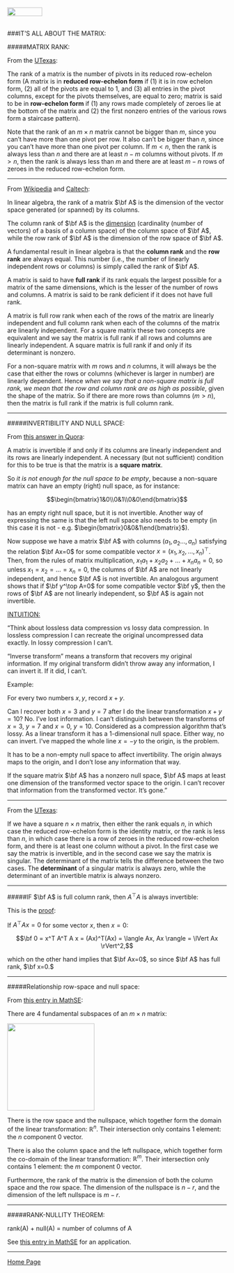 <br>
<a href="http://rinterested.github.io/statistics/index.html">
<img HEIGHT="20" WIDTH="80" src="https://cloud.githubusercontent.com/assets/9312897/10556783/a27a26fa-745c-11e5-9b1a-2d5bd737387a.PNG"></a>
<br><br>

###IT'S ALL ABOUT THE MATRIX:
<br>

#####MATRIX RANK:

From the [UTexas](https://www.ma.utexas.edu/users/sadun/S08/427K/matrix.pdf):

The rank of a matrix is the number of pivots in its reduced
row-echelon form (A matrix is in **reduced row-echelon form** if (1) it is in row echelon form, (2) all of the pivots are equal to $1$, and (3) all entries in the pivot columns, except for the pivots themselves, are equal to zero; matrix is said to be in **row-echelon form** if (1) any rows made completely of zeroes lie at the bottom of the matrix and (2) the first nonzero entries of the various rows form a staircase pattern).

Note that the rank of an $m \times n$ matrix cannot be bigger than $m$, since you can’t have more than one pivot per row. It also can’t be bigger than $n$, since you can’t have more than one pivot per column. If $m < n$, then the rank is always less than $n$ and there are at least $n − m$ columns without pivots. If $m > n$, then the rank is always less than $m$ and there are at least $m − n$ rows of zeroes in the reduced row-echelon form.

---


From [Wikipedia](https://en.wikipedia.org/wiki/Rank_(linear_algebra)) and [Caltech](https://www.cds.caltech.edu/~murray/amwiki/index.php/FAQ:_What_does_it_mean_for_a_non-square_matrix_to_be_full_rank%3F):

In linear algebra, the rank of a matrix $\bf A$ is the dimension of the vector space generated (or spanned) by its columns.

The column rank of $\bf A$ is the [dimension](https://en.wikipedia.org/wiki/Dimension_(vector_space)) (cardinality (number of vectors) of a basis of a column space) of the column space of $\bf A$, while the row rank of $\bf A$ is the dimension of the row space of $\bf A$.

A fundamental result in linear algebra is that the **column rank** and the **row rank** are always equal. This number (i.e., the number of linearly independent rows or columns) is simply called the rank of $\bf A$.

A matrix is said to have **full rank** if its rank equals the largest possible for a matrix of the same dimensions, which is the lesser of the number of rows and columns. A matrix is said to be rank deficient if it does not have full rank.

A matrix is full row rank when each of the rows of the matrix are linearly independent and full column rank when each of the columns of the matrix are linearly independent. For a square matrix these two concepts are equivalent and we say the matrix is full rank if all rows and columns are linearly independent. A square matrix is full rank if and only if its determinant is nonzero.

For a non-square matrix with $m$ rows and $n$ columns, it will always be the case that either the rows or columns (whichever is larger in number) are linearly dependent. Hence *when we say that a non-square matrix is full rank, we mean that the row and column rank are as high as possible*, given the shape of the matrix. So if there are more rows than columns $(m>n)$, then the matrix is full rank if the matrix is full column rank.

---

#####INVERTIBILITY AND NULL SPACE:

From [this answer in Quora](https://www.quora.com/When-the-null-space-of-a-matrix-is-the-zero-vector-the-matrix-is-invertible-Why/answer/Alexander-Farrugia?srid=utSnl):

A matrix is invertible if and only if its columns are linearly independent and its rows are linearly independent. A necessary (but not sufficient) condition for this to be true is that the matrix is a **square matrix**.

So *it is not enough for the null space to be empty*, because a non-square matrix can have an empty (right) null space, as for instance:

$$\begin{bmatrix}1&0\\0&1\\0&0\end{bmatrix}$$

has an empty right null space, but it is not invertible. Another way of expressing the same is that the left null space also needs to be empty (in this case it is not - e.g. $\begin{bmatrix}0&0&1\end{bmatrix}$).

Now suppose we have a matrix $\bf A$ with columns $(a_1,a_2\dots, a_n)$ satisfying the relation $\bf Ax=0$ for some compatible vector $x=(x_1,x_2,\dots,x_n)^\top$. Then, from the rules of matrix multiplication, $x_1a_1+x_2a_2+\dots+x_na_n=0$, so unless $x_1=x_2=\dots=x_n=0$, the columns of $\bf A$ are not linearly independent, and hence $\bf A$ is not invertible. An analogous argument shows that if $\bf y^\top A=0$ for some compatible vector $\bf y$, then the rows of $\bf A$ are not linearly independent, so $\bf A$ is again not invertible. 

[INTUITION:](https://www.quora.com/When-the-null-space-of-a-matrix-is-the-zero-vector-the-matrix-is-invertible-Why/answer/Tom-McNamara-4?srid=utSnl)

"Think about lossless data compression vs lossy data compression. In lossless compression I can recreate the original uncompressed data exactly. In lossy compression I can't.

"Inverse transform" means a transform that recovers my original information. If my original transform didn't throw away any information, I can invert it. If it did, I can't.

Example:

For every two numbers $x,y$, record $x+y.$

Can I recover both $x=3$ and $y=7$ after I do the linear transformation $x+y=10$? No. I've lost information. I can't distinguish between the transforms of  $x=3$, $y=7$ and $x=0$, $y=10$. Considered  as a compression algorithm that's lossy. As a linear transform it has a $1$-dimensional null space. Either way, no can invert. I've mapped the whole line $x=−y$ to the origin, is the problem.

It has to be a non-empty null space to affect invertibility. The origin always maps to the origin, and I don't lose any information that way.

If the square matrix $\bf A$ has a nonzero null space, $\bf A$ maps at least one dimension of the transformed vector space to the origin. I can't recover that information from the transformed vector. It's gone."

---

From the [UTexas](https://www.ma.utexas.edu/users/sadun/S08/427K/matrix.pdf):

If we have a square $n×n$ matrix, then either the rank equals $n$, in which case the reduced row-echelon form is the identity matrix, or the rank is less than $n$, in which case there is a row of zeroes in the reduced row-echelon form, and there is at least one column without a pivot. In the first case we say the matrix is invertible, and in the second case we say the matrix is singular. The determinant of the matrix tells the difference between the two cases. The **determinant** of a singular matrix is always zero, while the determinant of an invertible matrix is always nonzero.


---

#####IF $\bf A$ is full column rank, then $A^\top A$ is always invertible:

This is the [proof](http://math.stackexchange.com/a/632547/152225):

If $A^\top Ax=0$ for some vector $x$, then $x=0:$

$$\bf 0 = x^T A^T A x = (Ax)^T(Ax) = \langle Ax, Ax \rangle = \lVert Ax \rVert^2,$$

which on the other hand implies that $\bf Ax=0$, so since $\bf A$ has full rank, $\bf x=0.$

---

#####Relationship row-space and null space:

From [this entry in MathSE](http://math.stackexchange.com/a/456031/152225):

There are $4$ fundamental subspaces of an $m×n$ matrix:

<img HEIGHT="200" src="https://i.stack.imgur.com/10ein.jpg">

There is the row space and the nullspace, which together form the domain of the linear transformation: $\mathbb R^n$. Their intersection only contains $1$ element: the $n$ component $0$ vector.

There is also the column space and the left nullspace, which together form the co-domain of the linear transformation: $\mathbb R^m$. Their intersection only contains $1$ element: the $m$ component $0$ vector.

Furthermore, the rank of the matrix is the dimension of both the column space and the row space. The dimension of the nullspace is $n−r$, and the dimension of the left nullspace is $m−r$.


---

#####RANK-NULLITY THEOREM:

$\text{rank(A) + null(A) = number of columns of A}$

See [this entry in MathSE](http://math.stackexchange.com/a/1871266/152225) for an application.


---

<a href="http://rinterested.github.io/statistics/index.html">Home Page</a>
